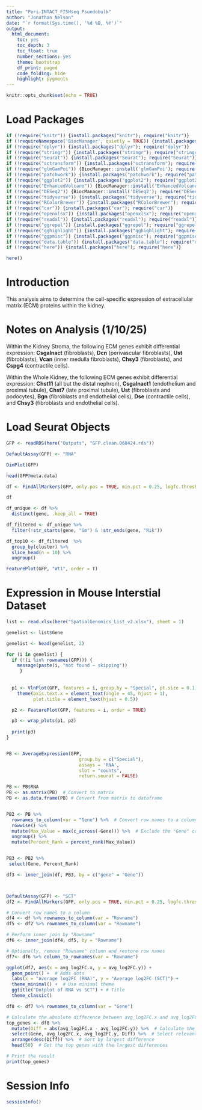 ```yaml
---
title: "Peri-INTACT_FISHseq Psuedobulk"
author: "Jonathan Nelson"
date: "`r format(Sys.time(), '%d %B, %Y')`"
output:
  html_document: 
    toc: yes
    toc_depth: 3
    toc_float: true
    number_sections: yes
    theme: bootstrap
    df_print: paged
    code_folding: hide
    highlight: pygments
---
```

```r
knitr::opts_chunk$set(echo = TRUE)
```

# Load Packages

```r

if (!require("knitr")) {install.packages("knitr"); require("knitr")}
if (!requireNamespace('BiocManager', quietly = TRUE)) {install.packages('BiocManager'); require("BiocManager")}
if (!require("dplyr")) {install.packages("dplyr"); require("dplyr")}
if (!require("stringr")) {install.packages("stringr"); require("stringr")}
if (!require("Seurat")) {install.packages("Seurat"); require("Seurat")}
if (!require("sctransform")) {install.packages("sctransform"); require("sctransform")}
if (!require("glmGamPoi")) {BiocManager::install('glmGamPoi'); require("glmGamPoi")}
if (!require("patchwork")) {install.packages("patchwork"); require("patchwork")}
if (!require("ggplot2")) {install.packages("ggplot2"); require("ggplot2")}
if (!require("EnhancedVolcano")) {BiocManager::install('EnhancedVolcano'); require("EnhancedVolcano")}
if (!require("DESeq2")) {BiocManager::install('DESeq2'); require("DESeq2")}
if (!require("tidyverse")) {install.packages("tidyverse"); require("tidyverse")}
if (!require("RColorBrewer")) {install.packages("RColorBrewer"); require("RColorBrewer")}
if (!require("car")) {install.packages("car"); require("car")}
if (!require("openxlsx")) {install.packages("openxlsx"); require("openxlsx")}
if (!require("readxl")) {install.packages("readxl"); require("readxl")}
if (!require("ggrepel")) {install.packages("ggrepel"); require("ggrepel")}
if (!require("gghighlight")) {install.packages("gghighlight"); require("gghighlight")}
if (!require("ggpmisc")) {install.packages("ggpmisc"); require("ggpmisc")}
if (!require("data.table")) {install.packages("data.table"); require("data.table")}
if (!require("here")) {install.packages("here"); require("here")}

here()
```


# Introduction

This analysis aims to determine the cell-specific expression of extracellular matrix (ECM) proteins within the kidney.

# Notes on Analysis (1/10/25)

Within the Kidney Stroma, the following ECM genes exhibit differential expression: **Csgalnact** (fibroblasts), **Dcn** (perivascular fibroblasts), **Ust** (fibroblasts), **Vcan** (inner medulla fibroblasts), **Chsy3** (fibroblasts), and **Cspg4** (contractile cells).

Within the Whole Kidney, the following ECM genes exhibit differential expression: **Chst11** (all but the distal nephron), **Csgalnact1** (endothelium and proximal tubule), **Chst7** (late proximal tubule), **Ust** (fibroblasts and podocytes), **Bgn** (fibroblasts and endothelial cells), **Dse** (contractile cells), and **Chsy3** (fibroblasts and endothelial cells).

# Load Seurat Objects

```r

GFP <- readRDS(here("Outputs", "GFP.clean.060424.rds"))

DefaultAssay(GFP) <- "RNA"

DimPlot(GFP)

head(GFP@meta.data)

```


```r

df <- FindAllMarkers(GFP, only.pos = TRUE, min.pct = 0.25, logfc.threshold = .5)

df

df_unique <- df %>%
  distinct(gene, .keep_all = TRUE)

df_filtered <- df_unique %>%
  filter(!str_starts(gene, "Gm") & !str_ends(gene, "Rik"))

df_top10 <- df_filtered  %>%
  group_by(cluster) %>%
  slice_head(n = 10) %>%
  ungroup()

FeaturePlot(GFP, "Wt1", order = T)

```


# Expression in Mouse Interstial Dataset

```r

list <- read.xlsx(here("SpatialGenomics_List_v2.xlsx"), sheet = 1)

genelist <- list$Gene

genelist <- head(genelist, 2)

for (i in genelist) {
  if (!(i %in% rownames(GFP))) {
    message(paste(i, "not found – skipping"))
     }
  
  
  p1 <- VlnPlot(GFP, features = i, group.by = "Special", pt.size = 0.1) + 
    theme(axis.text.x = element_text(angle = 45, hjust = 1),
          plot.title = element_text(hjust = 0.5)) 

  p2 <- FeaturePlot(GFP, features = i, order = TRUE) 

  p3 <- wrap_plots(p1, p2)
  
  print(p3)
}



```


```r

PB <- AverageExpression(GFP, 
                           group.by = c("Special"), 
                           assays = 'RNA', 
                           slot = "counts",
                           return.seurat = FALSE)

PB <- PB$RNA
PB <- as.matrix(PB)  # Convert to matrix
PB <- as.data.frame(PB) # Convert from matrix to dataframe 


PB2 <- PB %>%
  rownames_to_column(var = "Gene") %>%  # Convert row names to a column
  rowwise() %>%
  mutate(Max_Value = max(c_across(-Gene))) %>%  # Exclude the "Gene" column
  ungroup() %>% 
  mutate(Percent_Rank = percent_rank(Max_Value))


PB3 <- PB2 %>%
 select(Gene, Percent_Rank) 

df3 <- inner_join(df, PB3, by = c("gene" = "Gene"))




```


```r


DefaultAssay(GFP) <- "SCT"
df2 <- FindAllMarkers(GFP, only.pos = TRUE, min.pct = 0.25, logfc.threshold = .5)

# Convert row names to a column
df4 <- df %>% rownames_to_column(var = "Rowname")
df5 <- df2 %>% rownames_to_column(var = "Rowname")

# Perform inner join by "Rowname"
df6 <- inner_join(df4, df5, by = "Rowname")

# Optionally, remove "Rowname" column and restore row names
df7<- df6 %>% column_to_rownames(var = "Rowname")

ggplot(df7, aes(x = avg_log2FC.x, y = avg_log2FC.y)) +
  geom_point() +  # Adds dots
  labs(x = "Average log2FC (RNA)", y = "Average log2FC (SCT)") +
  theme_minimal() +  # Use minimal theme
  ggtitle("Dotplot of RNA vs SCT") + # Title
  theme_classic()

df8 <- df7 %>% rownames_to_column(var = "Gene")

# Calculate the absolute difference between avg_log2FC.x and avg_log2FC.y
top_genes <- df8 %>%
  mutate(Diff = abs(avg_log2FC.x - avg_log2FC.y)) %>%  # Calculate the difference
  select(Gene, avg_log2FC.x, avg_log2FC.y, Diff) %>%  # Select relevant columns
  arrange(desc(Diff)) %>%  # Sort by largest difference
  head(50)  # Get the top genes with the largest differences

# Print the result
print(top_genes)


```

# Session Info

```r

sessionInfo()

```

